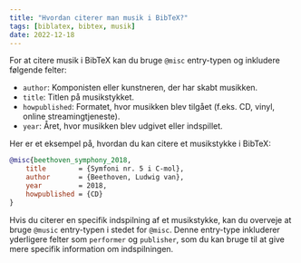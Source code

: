 ```yaml
---
title: "Hvordan citerer man musik i BibTeX?"
tags: [biblatex, bibtex, musik]
date: 2022-12-18
---
```


For at citere musik i BibTeX kan du bruge `@misc` entry-typen og inkludere følgende felter:

-   `author`: Komponisten eller kunstneren, der har skabt musikken.
-   `title`: Titlen på musikstykket.
-   `howpublished`: Formatet, hvor musikken blev tilgået (f.eks. CD, vinyl, online streamingtjeneste).
-   `year`: Året, hvor musikken blev udgivet eller indspillet.

Her er et eksempel på, hvordan du kan citere et musikstykke i BibTeX:



<CiteDrive />

```bibtex
@misc{beethoven_symphony_2018,
	title        = {Symfoni nr. 5 i C-mol},
	author       = {Beethoven, Ludwig van},
	year         = 2018,
	howpublished = {CD}
}
```

Hvis du citerer en specifik indspilning af et musikstykke, kan du overveje at bruge `@music` entry-typen i stedet for `@misc`. Denne entry-type inkluderer yderligere felter som `performer` og `publisher`, som du kan bruge til at give mere specifik information om indspilningen.

